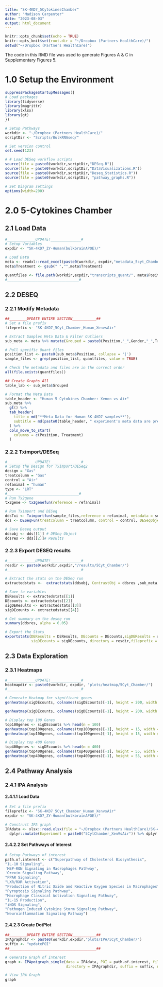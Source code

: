 ```yaml
---
title: "SK-4KD7_5CytokinesChamber"
author: "Madison Carpenter"
date: "2023-08-03"
output: html_document
---
```


```r
knitr::opts_chunk$set(echo = TRUE)
knitr::opts_knit$set(root.dir = "~/Dropbox (Partners HealthCare)/")
setwd("~/Dropbox (Partners HealthCare)")
```

The code in this RMD file was used to generate Figures A & C in Supplementary Figures 5.


# 1.0 Setup the Environment

```r
suppressPackageStartupMessages({
# Load packages
library(tidyverse)
library(magrittr)
library(xlsx)
library(gt)
})

# Setup Pathways
workdir <- "~/Dropbox (Partners HealthCare)/"
scriptDir <- "Scripts/BulkRNAseq/"

# Set version control
set.seed(123)

# # Load DESeq workflow scripts
source(file = paste0(workdir,scriptDir,"DESeq.R"))
source(file = paste0(workdir,scriptDir,"DataVisualizations.R"))
source(file = paste0(workdir,scriptDir,"Deseq_Statistics.R"))
source(file = paste0(workdir,scriptDir, "pathway_graphs.R"))

# Set Diagram settings
options(width=200)
```

# 2.0 5-Cytokines Chamber
## 2.1 Load Data
```r
#_____________UPDATE!______________#
# Setup Variables
expdir <- "SK-4KD7_ZY-Human(bulkbrainAPOE)/"

# Load Data
meta <- readxl::read_excel(paste0(workdir, expdir,"metadata_5cyt_Chamber.xlsx")) %>% dplyr::rename("Position" = "Well")
meta$Treatment <- gsub(" ","",meta$Treatment)

quantfiles <- file.path(workdir,expdir,"transcripts_quant/", meta$Position, "quant.sf")
#_________________________________#
```



## 2.2 DESEQ
### 2.2.1 Modify Metadata 
```r
##________UPDATE ENTIRE SECTION___________##
# Set a file prefix
fileprefix <- "SK-4KD7_5Cyt_Chamber_Human_XenvsAir"

# Extract Samples Meta Data & Filter Outliers
sub_meta <- meta %>% mutate(Grouped = paste0(Position,"_",Gender,"_",Treatment,"_",Location,"_",Gas))

# Pull specific Quant files
position_list <- paste0(sub_meta$Position, collapse = '|')
sample_files <- grep(position_list, quantfiles, value = TRUE)

# Check the metadata and files are in the correct order
all(file.exists(quantfiles))

## Create Graphs All 
table_lab <- sub_meta$Grouped

# Format the Meta Data
table_header <- "Human 5 Cytokines Chamber: Xenon vs Air"
sub_meta %>%
  gt() %>% 
  tab_header(
    title = md("**Meta Data for Human SK-4KD7 samples**"),
    subtitle = md(paste0(table_header, " experiment's meta data are presented"))
  ) %>%
  cols_move_to_start(
    columns = c(Position, Treatment)
  )
```

### 2.2.2 Tximport/DESeq

```r
#_____________UPDATE!______________#
# Setup the Design for Tximport/DESeq2
design = "Gas"
treatcolumn = "Gas"
control = "Air"
refanimal = "human"
type <- "LRT"
#_________________________________#
# Run Tx2gene
tx2gene <- tx2genefun(reference = refanimal)

# Run Tximport and DESeq 
ddsTxi <- Tximportfun(sample_files,reference = refanimal, metadata = sub_meta, design = design, tx2gene = tx2gene)
dds <- DESeqFun(treatcolumn = treatcolumn, control = control, DESeqObject = ddsTxi, test_type = type)

# Save Deseq output
ddsobj <- dds[[1]] # DESeq Object
ddsres <- dds[[2]]# Results
```

### 2.2.3 Export DESEQ results

```r
#_____________UPDATE!______________#
resdir <- paste0(workdir,expdir,"/results/5Cyt_Chamber/")
#__________________________________#

# Extract the stats on the DESeq run 
extractedstats <-  extractstats(ddsobj, ContrastObj = ddsres ,sub_meta, graphlabel = table_lab)

# Save to variables
DEResults <- extractedstats[[1]] 
DEcounts <- extractedstats[[2]] 
sigDEResults <- extractedstats[[3]]
sigDEcounts <- extractedstats[[4]] 

# Get summary on the deseq run
summary(ddsres, alpha = 0.05)

# Export the Stats
exportstats(DEResults = DEResults, DEcounts = DEcounts,sigDEResults = sigDEResults, 
            sigDEcounts = sigDEcounts, directory = resdir,fileprefix = fileprefix)
```

## 2.3 Data Exploration
### 2.3.1 Heatmaps

```r
#_____________UPDATE!______________#
heatmapdir <- paste0(workdir, expdir, "plots/heatmap/5Cyt_Chamber/")
#__________________________________#

# Generate Heatmap for significant genes
genheatmap(sigDEcounts, colnames(sigDEcounts)[-1], height = 200, width = 15, directory = heatmapdir, cutrow = 2, gap_col = c(3),fileprefix = fileprefix, suffix = "pvalue05.pdf", show_row = TRUE)

genheatmap(sigDEcounts, colnames(sigDEcounts)[-1], height = 200, width = 15, directory = heatmapdir, cutrow = 2, gap_col = c(3),fileprefix = fileprefix, suffix = "pvalue05_nolabels.pdf", show_row = FALSE)

# Display top 100 Genes
top100genes <- sigDEcounts %>% head(n = 100)
genheatmap(top100genes, colnames(top100genes)[-1], height = 15, width = 10, directory = heatmapdir, cutrow = 2, gap_col = c(3),fileprefix = fileprefix, suffix = "_top100genes.pdf", show_row = TRUE)
genheatmap(top100genes, colnames(top100genes)[-1], height = 15, width = 10, directory = heatmapdir, cutrow = 2, gap_col = c(3),fileprefix = fileprefix, suffix = "_top100genes_nolabels.pdf", show_row = FALSE)

# Display top 400 Genes
top400genes <- sigDEcounts %>% head(n = 400)
genheatmap(top400genes, colnames(top400genes)[-1], height = 55, width = 10, directory = heatmapdir, cutrow = 2, gap_col = c(3),fileprefix = fileprefix, suffix = "_top400genes.pdf", show_row = TRUE)
genheatmap(top400genes, colnames(top400genes)[-1], height = 55, width = 10, directory = heatmapdir, cutrow = 2, gap_col = c(3),fileprefix = fileprefix, suffix = "_top400genes_nolabels.pdf", show_row = FALSE)
```

## 2.4 Pathway Analysis
### 2.4.1 IPA Analysis
#### 2.4.1.1 Load Data

```r
# Set a file prefix
fileprefix <- "SK-4KD7_5Cyt_Chamber_Human_XenvsAir"
expdir <- "SK-4KD7_ZY-Human(bulkbrainAPOE)/"

# Construct IPA graph
IPAdata <- xlsx::read.xlsx(file = "~/Dropbox (Partners HealthCare)/SK-4KD7_ZY-Human(bulkbrainAPOE)/results/5Cyt_Chamber/SK-4KD7_5Cyt_Chamber_Human_XenvsAir_statistics_pval05_pathways.xlsx",sheetName = "Sheet0", startRow = 2) %>%
  dplyr::mutate(Experiment = paste0("5CytChamber_XenVsAir")) %>% dplyr::rename("-log(p-value)" = "X..log.p.value.")
```

#### 2.4.2.2 Set Pathways of Interest

```r
# Setup Pathways of interest
path.of.interest <- c("Superpathway of Cholesterol Biosynthesis",
"IL-10 Signaling",
'MSP-RON Signaling in Macrophages Pathway',
'Orexin Signaling Pathway',
"PPAR Signaling",
"LXR/RXR Activation",
"Production of Nitric Oxide and Reactive Oxygen Species in Macrophages",
"Pyroptosis Signaling Pathway",
"Macrophage Classical Activation Signaling Pathway",
"IL-15 Production",
"iNOS Signaling",
"Pathogen Induced Cytokine Storm Signaling Pathway",
"Neuroinflammation Signaling Pathway")
```

#### 2.4.2.3 Create DotPlot

```r
##________UPDATE ENTIRE SECTION___________##
IPAgraphdir <- paste0(workdir,expdir,"plots/IPA/5Cyt_Chamber/")
suffix <- "updatePOI"
##________________________________________##

# Generate Graph of Interest
graph <- IPApoigraph_single(data = IPAdata, POI = path.of.interest, fileprefix = fileprefix,
                            directory = IPAgraphdir, suffix = suffix, width = 5, height = 6, wrap = 30)

# View IPA Graph
graph
```